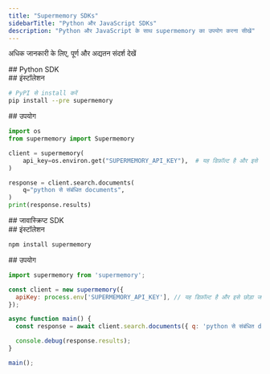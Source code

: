 ```yaml
---
title: "Supermemory SDKs"
sidebarTitle: "Python और JavaScript SDKs"
description: "Python और JavaScript के साथ supermemory का उपयोग करना सीखें"
---
```


अधिक जानकारी के लिए, पूर्ण और अद्यतन संदर्श देखें

<Columns cols={2}>
  <Card title="Python SDK" icon="python" href="https://pypi.org/project/supermemory/">
  </Card>

  <Card title="JavaScript SDK" icon="js" href="https://www.npmjs.com/package/supermemory">
  </Card>
</Columns>

<div id="python-sdk">
  ## Python SDK
</div>

<div id="installation">
  ## इंस्टॉलेशन
</div>

```sh
# PyPI से install करें
pip install --pre supermemory
```


<div id="usage">
  ## उपयोग
</div>

```python
import os
from supermemory import Supermemory

client = supermemory(
    api_key=os.environ.get("SUPERMEMORY_API_KEY"),  # यह डिफ़ॉल्ट है और इसे छोड़ा जा सकता है
)

response = client.search.documents(
    q="python से संबंधित documents",
)
print(response.results)
```


<div id="javascript-sdk">
  ## जावास्क्रिप्ट SDK
</div>

<div id="installation">
  ## इंस्टॉलेशन
</div>

```sh
npm install supermemory
```


<div id="usage">
  ## उपयोग
</div>

```js
import supermemory from 'supermemory';

const client = new supermemory({
  apiKey: process.env['SUPERMEMORY_API_KEY'], // यह डिफ़ॉल्ट है और इसे छोड़ा जा सकता है
});

async function main() {
  const response = await client.search.documents({ q: 'python से संबंधित documents' });

  console.debug(response.results);
}

main();
```
